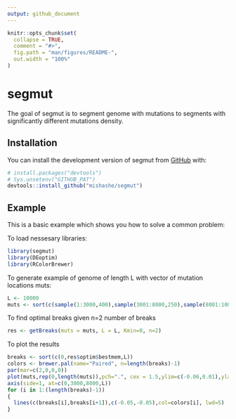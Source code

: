 ```yaml
---
output: github_document
---
```


<!-- README.md is generated from README.Rmd. Please edit that file -->

```r
knitr::opts_chunk$set(
  collapse = TRUE,
  comment = "#>",
  fig.path = "man/figures/README-",
  out.width = "100%"
)
```

# segmut

<!-- badges: start -->

<!-- badges: end -->

The goal of segmut is to segment genome with mutations to segments with significantly different mutations density.

## Installation

You can install the development version of segmut from [GitHub](https://github.com/) with:

``` r
# install.packages("devtools")
# Sys.unsetenv("GITHUB_PAT")
devtools::install_github("mishashe/segmut")
```

## Example

This is a basic example which shows you how to solve a common problem:

To load nessesary libraries:
```r
library(segmut)
library(DEoptim)
library(RColorBrewer)
```
To generate example of genome of length L with vector of mutation locations muts:
```r
L <- 10000
muts <- sort(c(sample(1:3000,400),sample(3001:8000,250),sample(8001:10000,400)))
```
To find optimal breaks given n=2 number of breaks
```r
res <- getBreaks(muts = muts, L = L, Kmin=0, n=2)
```
To plot the results
```r
breaks <- sort(c(0,res$optim$bestmem,L))
colors <- brewer.pal(name="Paired", n=length(breaks)-1)
par(mar=c(2,0,0,0))
plot(muts,rep(0,length(muts)),pch=".", cex = 1.5,ylim=c(-0.06,0.01),ylab="",xlab="", axes=F)
axis(side=1, at=c(0,3000,8000,L))
for (i in 1:(length(breaks)-1))
{
  lines(c(breaks[i],breaks[i+1]),c(-0.05,-0.05),col=colors[i], lwd=5)
}
```
